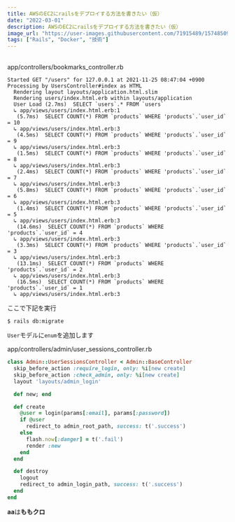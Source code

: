 ```yaml
---
title: AWSのEC2にrailsをデプロイする方法を書きたい（仮）
date: "2022-03-01"
description: AWSのEC2にrailsをデプロイする方法を書きたい（仮）
image_url: "https://user-images.githubusercontent.com/71915489/157485099-c2bf4e1a-4b13-43a2-a754-6f03e22bcb92.png"
tags: ["Rails", "Docker", "技術"]
---
```


<br />
<div class="gatsby-code-title">
  <span>app/controllers/bookmarks_controller.rb</span>
</div>

```ruby{numberLines:true}
Started GET "/users" for 127.0.0.1 at 2021-11-25 08:47:04 +0900
Processing by UsersController#index as HTML
  Rendering layout layouts/application.html.slim
  Rendering users/index.html.erb within layouts/application
  User Load (2.7ms)  SELECT `users`.* FROM `users`
  ↳ app/views/users/index.html.erb:1
   (5.7ms)  SELECT COUNT(*) FROM `products` WHERE 'products`.`user_id` = 10
  ↳ app/views/users/index.html.erb:3
   (4.5ms)  SELECT COUNT(*) FROM `products` WHERE 'products`.`user_id` = 9
  ↳ app/views/users/index.html.erb:3
   (1.5ms)  SELECT COUNT(*) FROM `products` WHERE 'products`.`user_id` = 8
  ↳ app/views/users/index.html.erb:3
   (2.4ms)  SELECT COUNT(*) FROM `products` WHERE 'products`.`user_id` = 7
  ↳ app/views/users/index.html.erb:3
   (5.8ms)  SELECT COUNT(*) FROM `products` WHERE 'products`.`user_id` = 6
  ↳ app/views/users/index.html.erb:3
   (1.4ms)  SELECT COUNT(*) FROM `products` WHERE 'products`.`user_id` = 5
  ↳ app/views/users/index.html.erb:3
   (14.6ms)  SELECT COUNT(*) FROM `products` WHERE 'products`.`user_id` = 4
  ↳ app/views/users/index.html.erb:3
   (3.3ms)  SELECT COUNT(*) FROM `products` WHERE 'products`.`user_id` = 3
  ↳ app/views/users/index.html.erb:3
   (13.1ms)  SELECT COUNT(*) FROM `products` WHERE 'products`.`user_id` = 2
  ↳ app/views/users/index.html.erb:3
   (16.5ms)  SELECT COUNT(*) FROM `products` WHERE 'products`.`user_id` = 1
  ↳ app/views/users/index.html.erb:3
```

ここで下記を実行

```
$ rails db:migrate
```

`User`モデルに`enum`を追加します

<div class="gatsby-code-title">
  <span>app/controllers/admin/user_sessions_controller.rb</span>
</div>

```ruby
class Admin::UserSessionsController < Admin::BaseController
  skip_before_action :require_login, only: %i[new create]
  skip_before_action :check_admin, only: %i[new create]
  layout 'layouts/admin_login'

  def new; end

  def create
    @user = login(params[:email], params[:password])
    if @user
      redirect_to admin_root_path, success: t('.success')
    else
      flash.now[:danger] = t('.fail')
      render :new
    end
  end

  def destroy
    logout
    redirect_to admin_login_path, success: t('.success')
  end
end
```

**aa**は**ももクロ**
